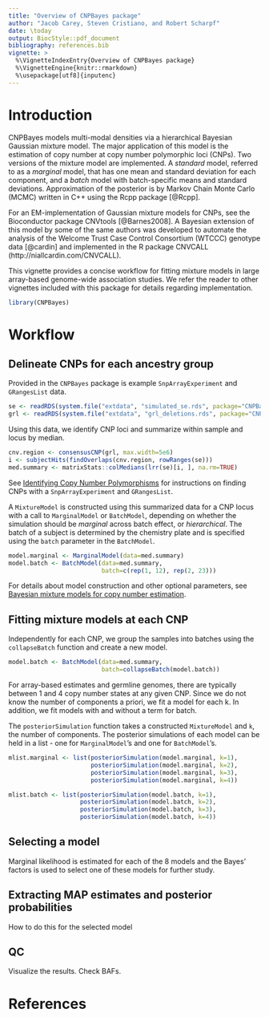 ```yaml
---
title: "Overview of CNPBayes package"
author: "Jacob Carey, Steven Cristiano, and Robert Scharpf"
date: \today
output: BiocStyle::pdf_document
bibliography: references.bib
vignette: >
  %\VignetteIndexEntry{Overview of CNPBayes package}
  %\VignetteEngine{knitr::rmarkdown}
  %\usepackage[utf8]{inputenc} 
---
```


# Introduction

CNPBayes models multi-modal densities via a hierarchical Bayesian
Gaussian mixture model.  The major application of this model is the
estimation of copy number at copy number polymorphic loci (CNPs). Two
versions of the mixture model are implemented.  A *standard* model,
referred to as a *marginal* model, that has one mean and standard
deviation for each component, and a *batch* model with batch-specific
means and standard deviations. Approximation of the posterior is by
Markov Chain Monte Carlo (MCMC) written in C++ using the Rcpp package
[@Rcpp].  

For an EM-implementation of Gaussian mixture models for CNPs, see the
Bioconductor package CNVtools [@Barnes2008].  A Bayesian extension of
this model by some of the same authors was developed to automate the
analysis of the Welcome Trust Case Control Consortium (WTCCC) genotype
data [@cardin] and implemented in the R package CNVCALL
(http://niallcardin.com/CNVCALL).

This vignette provides a concise workflow for fitting mixture models
in large array-based genome-wide association studies.  We refer the
reader to other vignettes included with this package for details
regarding implementation.

```r
library(CNPBayes)
```

# Workflow

## Delineate CNPs for each ancestry group

Provided in the `CNPBayes` package is example `SnpArrayExperiment` and `GRangesList` data.

```r
se <- readRDS(system.file("extdata", "simulated_se.rds", package="CNPBayes"))
grl <- readRDS(system.file("extdata", "grl_deletions.rds", package="CNPBayes"))
```

Using this data, we identify CNP loci and summarize within sample and locus by median.

```r
cnv.region <- consensusCNP(grl, max.width=5e6)
i <- subjectHits(findOverlaps(cnv.region, rowRanges(se)))
med.summary <- matrixStats::colMedians(lrr(se)[i, ], na.rm=TRUE)
```

See [Identifying Copy Number Polymorphisms](FindCNPs.pdf) for instructions on finding CNPs with a `SnpArrayExperiment` and `GRangesList`. 

A `MixtureModel` is constructed using this summarized data for a CNP locus with a call to `MarginalModel` or `BatchModel`, depending on whether the simulation should be *marginal* across batch effect, or *hierarchical*. The batch of a subject is determined by the chemistry plate and is specified using the `batch` parameter in the `BatchModel`.

```r
model.marginal <- MarginalModel(data=med.summary)
model.batch <- BatchModel(data=med.summary, 
                          batch=c(rep(1, 12), rep(2, 23)))
```

For details about model construction and other optional parameters, see [Bayesian mixture models for copy number estimation](Implementation.pdf).

## Fitting mixture models at each CNP

Independently for each CNP, we group the samples into batches using
the `collapseBatch` function and create a new model.

```r
model.batch <- BatchModel(data=med.summary,
                          batch=collapseBatch(model.batch))
```

For array-based estimates and germline genomes, there are typically
between 1 and 4 copy number states at any given CNP.  Since we do not
know the number of components a priori, we fit a model for each k.
In addition, we fit models with and without a term for batch.

The `posteriorSimulation` function takes a constructed `MixtureModel` and `k`, the number of components. The posterior simulations of each model can be held in a list - one for `MarginalModel`'s and one for `BatchModel`'s.

```r
mlist.marginal <- list(posteriorSimulation(model.marginal, k=1),
                       posteriorSimulation(model.marginal, k=2),
                       posteriorSimulation(model.marginal, k=3),
                       posteriorSimulation(model.marginal, k=4))

mlist.batch <- list(posteriorSimulation(model.batch, k=1),
                    posteriorSimulation(model.batch, k=2),
                    posteriorSimulation(model.batch, k=3),
                    posteriorSimulation(model.batch, k=4))
```

## Selecting a model

Marginal likelihood is estimated for each of the 8 models and the
Bayes' factors is used to select one of these models for further
study.


## Extracting MAP estimates and posterior probabilities

How to do this for the selected model

## QC

Visualize the results.  Check BAFs.

# References
